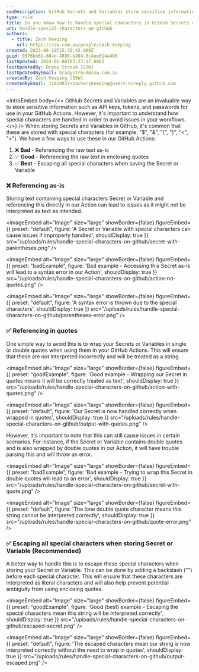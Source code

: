 ```yaml
---
seoDescription: GitHub Secrets and Variables store sensitive information, but handling special characters is crucial to avoid workflow issues.
type: rule
title: Do you know how to handle special characters in GitHub Secrets and Variables?
uri: handle-special-characters-on-github
authors:
  - title: Zach Keeping
    url: https://ssw.com.au/people/zach-keeping
created: 2023-08-28T15:35:43.000Z
guid: 0576bb6b-684d-4896-b494-0c4ee014a490
lastUpdated: 2024-06-08T03:27:17.000Z
lastUpdatedBy: Brady Stroud [SSW]
lastUpdatedByEmail: bradystroud@ssw.com.au
createdBy: Zach Keeping [SSW]
createdByEmail: 11418832+zacharykeeping@users.noreply.github.com
---
```


<introEmbed
  body={<>
GitHub Secrets and Variables are an invaluable way to store sensitive information such as API keys, tokens, and passwords for use in your GitHub Actions. However, it's important to understand how special characters are handled in order to avoid issues in your workflows.
  </>}
/>
When storing Secrets and Variables in GitHub, it's common that these are stored with special characters (for example: "$", "&", "(", ")", "<", ">"). We have a few ways to use these in our GitHub Actions:

1. ❌ **Bad** - Referencing the raw text as-is
2. ✅ **Good** - Referencing the raw text in enclosing quotes
3. ✅ **Best** - Escaping all special characters when saving the Secret or Variable

### ❌ Referencing as-is

Storing text containing special characters Secret or Variable and referencing this directly in our Action can lead to issues as it might not be interpreted as text as intended.


<imageEmbed
  alt="Image"
  size="large"
  showBorder={false}
  figureEmbed={{
    preset: "default",
    figure: 'A Secret or Variable with special characters can cause issues if improperly handled',
    shouldDisplay: true
  }}
  src="/uploads/rules/handle-special-characters-on-github/secret-with-parentheses.png"
/>

<imageEmbed
  alt="Image"
  size="large"
  showBorder={false}
  figureEmbed={{
    preset: "badExample",
    figure: 'Bad example - Accessing this Secret as-is will lead to a syntax error in our Action',
    shouldDisplay: true
  }}
  src="/uploads/rules/handle-special-characters-on-github/action-no-quotes.png"
/>


<imageEmbed
  alt="Image"
  size="large"
  showBorder={false}
  figureEmbed={{
    preset: "default",
    figure: 'A syntax error is thrown due to the special characters',
    shouldDisplay: true
  }}
  src="/uploads/rules/handle-special-characters-on-github/parentheses-error.png"
/>

### ✅ Referencing in quotes

One simple way to avoid this is to wrap your Secrets or Variables in single or double quotes when using them in your GitHub Actions. This will ensure that these are not interpreted incorrectly and will be treated as a string.

<imageEmbed
  alt="Image"
  size="large"
  showBorder={false}
  figureEmbed={{
    preset: "goodExample",
    figure: 'Good example - Wrapping our Secret in quotes means it will be correctly treated as text',
    shouldDisplay: true
  }}
  src="/uploads/rules/handle-special-characters-on-github/action-with-quotes.png"
/>


<imageEmbed
  alt="Image"
  size="large"
  showBorder={false}
  figureEmbed={{
    preset: "default",
    figure: 'Our Secret is now handled correctly when wrapped in quotes',
    shouldDisplay: true
  }}
  src="/uploads/rules/handle-special-characters-on-github/output-with-quotes.png"
/>

However, it's important to note that this can still cause issues in certain scenarios. For instance, if the Secret or Variable contains double quotes and is also wrapped by double quotes in our Action, it will have trouble parsing this and will throw an error.

<imageEmbed
  alt="Image"
  size="large"
  showBorder={false}
  figureEmbed={{
    preset: "badExample",
    figure: 'Bad example - Trying to wrap this Secret in double quotes will lead to an error',
    shouldDisplay: true
  }}
  src="/uploads/rules/handle-special-characters-on-github/secret-with-quote.png"
/>


<imageEmbed
  alt="Image"
  size="large"
  showBorder={false}
  figureEmbed={{
    preset: "default",
    figure: 'The lone double quote character means this string cannot be interpreted correctly',
    shouldDisplay: true
  }}
  src="/uploads/rules/handle-special-characters-on-github/quote-error.png"
/>

### ✅ Escaping all special characters when storing Secret or Variable (Recommended)

A better way to handle this is to escape these special characters when storing your Secret or Variable. This can be done by adding a backslash ("") before each special character. This will ensure that these characters are interpreted as literal characters and will also help prevent potential ambiguity from using enclosing quotes.

<imageEmbed
  alt="Image"
  size="large"
  showBorder={false}
  figureEmbed={{
    preset: "goodExample",
    figure: 'Good (best) example - Escaping the special characters mean this string will be interpreted correctly',
    shouldDisplay: true
  }}
  src="/uploads/rules/handle-special-characters-on-github/escaped-secret.png"
/>


<imageEmbed
  alt="Image"
  size="large"
  showBorder={false}
  figureEmbed={{
    preset: "default",
    figure: 'The escaped characters mean our string is now interpreted correctly without the need to wrap in quotes',
    shouldDisplay: true
  }}
  src="/uploads/rules/handle-special-characters-on-github/output-escaped.png"
/>
